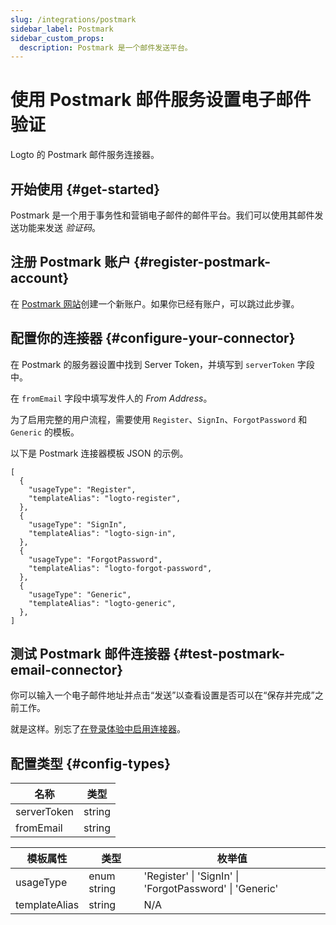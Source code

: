 ```yaml
---
slug: /integrations/postmark
sidebar_label: Postmark
sidebar_custom_props:
  description: Postmark 是一个邮件发送平台。
---
```



# 使用 Postmark 邮件服务设置电子邮件验证

Logto 的 Postmark 邮件服务连接器。

<GuideTip />

## 开始使用 \{#get-started}

Postmark 是一个用于事务性和营销电子邮件的邮件平台。我们可以使用其邮件发送功能来发送 _验证码_。

## 注册 Postmark 账户 \{#register-postmark-account}

在 [Postmark 网站](https://postmark.com/)创建一个新账户。如果你已经有账户，可以跳过此步骤。

## 配置你的连接器 \{#configure-your-connector}

在 Postmark 的服务器设置中找到 Server Token，并填写到 `serverToken` 字段中。

在 `fromEmail` 字段中填写发件人的 _From Address_。

为了启用完整的用户流程，需要使用 `Register`、`SignIn`、`ForgotPassword` 和 `Generic` 的模板。

以下是 Postmark 连接器模板 JSON 的示例。

```jsonc
[
  {
    "usageType": "Register",
    "templateAlias": "logto-register",
  },
  {
    "usageType": "SignIn",
    "templateAlias": "logto-sign-in",
  },
  {
    "usageType": "ForgotPassword",
    "templateAlias": "logto-forgot-password",
  },
  {
    "usageType": "Generic",
    "templateAlias": "logto-generic",
  },
]
```

## 测试 Postmark 邮件连接器 \{#test-postmark-email-connector}

你可以输入一个电子邮件地址并点击“发送”以查看设置是否可以在“保存并完成”之前工作。

就是这样。别忘了[在登录体验中启用连接器](/connectors/email-connectors/#enable-email-sign-up-or-sign-in)。

## 配置类型 \{#config-types}

| 名称        | 类型   |
| ----------- | ------ |
| serverToken | string |
| fromEmail   | string |

| 模板属性      | 类型        | 枚举值                                                  |
| ------------- | ----------- | ------------------------------------------------------- |
| usageType     | enum string | 'Register' \| 'SignIn' \| 'ForgotPassword' \| 'Generic' |
| templateAlias | string      | N/A                                                     |
